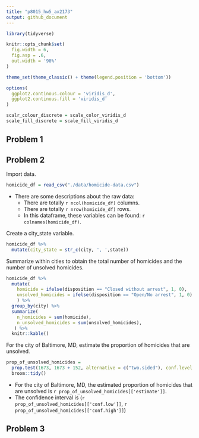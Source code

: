 ```yaml
---
title: "p8015_hw5_ax2173"
output: github_document
---
```


```r
library(tidyverse)

knitr::opts_chunk$set(
  fig.width = 6,
  fig.asp = .6,
  out.width = '90%'
)

theme_set(theme_classic() + theme(legend.position = 'bottom'))

options(
  ggplot2.continous.colour = 'viridis_d',
  ggplot2.continous.fill = 'viridis_d'
)

scalr_colour_discrete = scale_color_viridis_d
scale_fill_discrete = scale_fill_viridis_d
```

## Problem 1


## Problem 2

Import data. 

```r
homicide_df = read_csv("./data/homicide-data.csv")
```

* There are some descriptions about the raw data:
  * There are totally `r ncol(homicide_df)` columns.
  * There are totally `r nrow(homicide_df)` rows.
  * In this dataframe, these variables can be found: `r colnames(homicide_df)`.

Create a city_state variable.

```r
homicide_df %>% 
  mutate(city_state = str_c(city, ', ',state))
```

Summarize within cities to obtain the total number of homicides and the number of unsolved homicides.

```r
homicide_df %>%  
  mutate(
    homicide = ifelse(disposition == "Closed without arrest", 1, 0),
    unsolved_homicides = ifelse(disposition == "Open/No arrest", 1, 0)
    ) %>% 
  group_by(city) %>% 
  summarize(
    n_homicides = sum(homicide),
    n_unsolved_homicides = sum(unsolved_homicides),
   ) %>% 
  knitr::kable()
```

For the city of Baltimore, MD, estimate the proportion of homicides that are unsolved.

```r
prop_of_unsolved_homicides = 
  prop.test(1673, 1673 + 152, alternative = c("two.sided"), conf.level = 0.95) %>% 
  broom::tidy()
```

* For the city of Baltimore, MD, the estimated proportion of homicides that are unsolved is `r prop_of_unsolved_homicides[['estimate']]`.
* The confidence interval is (`r prop_of_unsolved_homicides[['conf.low']]`, `r prop_of_unsolved_homicides[['conf.high']]`)

## Problem 3

